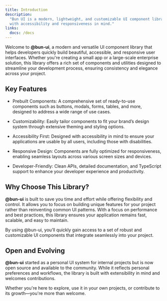 ```yaml
---
title: Introduction
description:
  "Bun UI is a modern, lightweight, and customizable UI component library built
  with accessibility and responsiveness in mind."
links:
  docs: /docs
---
```


Welcome to **@bun-ui**, a modern and versatile UI component library that helps
developers quickly build beautiful, accessible, and responsive user interfaces.
Whether you're creating a small app or a large-scale enterprise solution, this
library offers a rich set of components and utilities designed to streamline
your development process, ensuring consistency and elegance across your project.

## Key Features

- Prebuilt Components: A comprehensive set of ready-to-use components such as
  buttons, modals, forms, tables, and more, designed to address a wide range of
  use cases.

- Customizability: Easily tailor components to fit your brand’s design system
  through extensive theming and styling options.

- Accessibility First: Designed with accessibility in mind to ensure your
  applications are usable by all users, including those with disabilities.

- Responsive Design: Components are fully optimized for responsiveness, enabling
  seamless layouts across various screen sizes and devices.

- Developer-Friendly: Clean APIs, detailed documentation, and TypeScript support
  to enhance your developer experience and productivity.

## Why Choose This Library?

**@bun-ui** is built to save you time and effort while offering flexibility and
control. It allows you to focus on building unique features for your project
rather than reinventing common UI patterns. With a focus on performance and best
practices, this library ensures your application remains fast, scalable, and
easy to maintain.

By using @bun-ui, you’ll quickly gain access to a set of robust and customizable
UI components that integrate seamlessly into your project.

## Open and Evolving

**@bun-ui** started as a personal UI system for internal projects but is now
open source and available to the community. While it reflects personal
preferences and workflows, the library is built with extensibility in mind and
welcomes contributions.

Whether you're here to explore, use it in your own projects, or contribute to
its growth—you're more than welcome.
